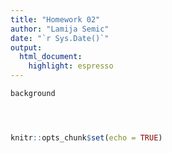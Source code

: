 ```yaml
---
title: "Homework 02"
author: "Lamija Semic"
date: "`r Sys.Date()`"
output: 
  html_document: 
    highlight: espresso
---
```





```r

background




knitr::opts_chunk$set(echo = TRUE)
```


